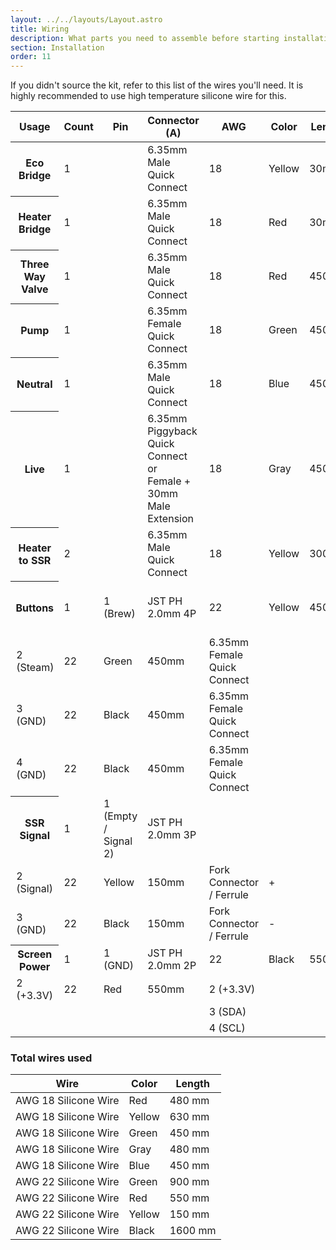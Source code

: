 ```yaml
---
layout: ../../layouts/Layout.astro
title: Wiring
description: What parts you need to assemble before starting installation
section: Installation
order: 11
---
```


If you didn't source the kit, refer to this list of the wires you'll need. It is highly recommended to use high temperature silicone wire for this.

<table>
  <thead>
  <tr>
    <th>Usage</th>
    <th>Count</th>
    <th>Pin</th>
    <th>Connector (A)</th>
    <th>AWG</th>
    <th>Color</th>
    <th>Length</th>
    <th>Connector (B)</th>
    <th>Pin</th>
  </tr>
  </thead>
  <tbody>
    <tr>
      <th>Eco Bridge</th>
      <td>1</td>
      <td></td>
      <td>6.35mm Male Quick Connect</td>
      <td>18</td>
      <td>Yellow</td>
      <td>30mm</td>
      <td>6.35mm Male Quick Connect</td>
      <td></td>
    </tr>
    <tr>
      <th>Heater Bridge</th>
      <td>1</td>
      <td></td>
      <td>6.35mm Male Quick Connect</td>
      <td>18</td>
      <td>Red</td>
      <td>30mm</td>
      <td>6.35mm Male Quick Connect</td>
      <td></td>
    </tr>
    <tr>
      <th>Three Way Valve</th>
      <td>1</td>
      <td></td>
      <td>6.35mm Male Quick Connect</td>
      <td>18</td>
      <td>Red</td>
      <td>450mm</td>
      <td>10mm stripped bare wire</td>
      <td></td>
    </tr>
    <tr>
      <th>Pump</th>
      <td>1</td>
      <td></td>
      <td>6.35mm Female Quick Connect</td>
      <td>18</td>
      <td>Green</td>
      <td>450mm</td>
      <td>10mm stripped bare wire</td>
      <td></td>
    </tr>
    <tr>
      <th>Neutral</th>
      <td>1</td>
      <td></td>
      <td>6.35mm Male Quick Connect</td>
      <td>18</td>
      <td>Blue</td>
      <td>450mm</td>
      <td>10mm stripped bare wire</td>
      <td></td>
    </tr>
    <tr>
      <th>Live</th>
      <td>1</td>
      <td></td>
      <td>6.35mm Piggyback Quick Connect or <br /> Female + 30mm Male Extension</td>
      <td>18</td>
      <td>Gray</td>
      <td>450mm</td>
      <td>10mm stripped bare wire</td>
      <td></td>
    </tr>
    <tr>
      <th>Heater to SSR</th>
      <td>2</td>
      <td></td>
      <td>6.35mm Male Quick Connect</td>
      <td>18</td>
      <td>Yellow</td>
      <td>300mm</td>
      <td>Fork connector / Ferrule</td>
      <td></td>
    </tr>
    <tr>
      <th rowSpan={4} valign="middle">Buttons</th>
      <td rowSpan={4} style="vertical-align: middle">1</td>
      <td>1 (Brew)</td>
      <td rowSpan={4} style="vertical-align: middle">JST PH 2.0mm 4P</td>
      <td>22</td>
      <td>Yellow</td>
      <td>450mm</td>
      <td>6.35mm Female Quick Connect</td>
      <td></td>
    </tr>
    <tr>
      <td style="padding-inline-start: 0.5714286em">2 (Steam)</td>
      <td>22</td>
      <td>Green</td>
      <td>450mm</td>
      <td>6.35mm Female Quick Connect</td>
      <td></td>
    </tr>
    <tr>
      <td style="padding-inline-start: 0.5714286em">3 (GND)</td>
      <td>22</td>
      <td>Black</td>
      <td>450mm</td>
      <td>6.35mm Female Quick Connect</td>
      <td></td>
    </tr>
    <tr>
      <td style="padding-inline-start: 0.5714286em">4 (GND)</td>
      <td>22</td>
      <td>Black</td>
      <td>450mm</td>
      <td>6.35mm Female Quick Connect</td>
      <td></td>
    </tr>
    <tr>
      <th rowSpan={3} valign="middle">SSR Signal</th>
      <td rowSpan={3} style="vertical-align: middle">1</td>
      <td>1 (Empty / Signal 2)</td>
      <td rowSpan={3} style="vertical-align: middle">JST PH 2.0mm 3P</td>
      <td></td>
      <td></td>
      <td></td>
      <td></td>
      <td></td>
    </tr>
    <tr>
      <td style="padding-inline-start: 0.5714286em">2 (Signal)</td>
      <td>22</td>
      <td>Yellow</td>
      <td>150mm</td>
      <td>Fork Connector / Ferrule</td>
      <td>+</td>
    </tr>
    <tr>
      <td style="padding-inline-start: 0.5714286em">3 (GND)</td>
      <td>22</td>
      <td>Black</td>
      <td>150mm</td>
      <td>Fork Connector / Ferrule</td>
      <td>-</td>
    </tr>
    <tr>
      <th rowSpan={4} valign="middle">Screen Power</th>
      <td rowSpan={4} style="vertical-align: middle">1</td>
      <td>1 (GND)</td>
      <td rowSpan={4} style="vertical-align: middle">JST PH 2.0mm 2P</td>
      <td>22</td>
      <td>Black</td>
      <td>550mm</td>
      <td rowSpan={4} style="vertical-align: middle">JST PA 2.0mm 4P</td>
      <td>1 (GND)</td>
    </tr>
    <tr>
      <td style="padding-inline-start: 0.5714286em">2 (+3.3V)</td>
      <td>22</td>
      <td>Red</td>
      <td>550mm</td>
      <td>2 (+3.3V)</td>
    </tr>
    <tr>
      <td style="padding-inline-start: 0.5714286em"></td>
      <td></td>
      <td></td>
      <td></td>
      <td>3 (SDA)</td>
    </tr>
    <tr>
      <td style="padding-inline-start: 0.5714286em"></td>
      <td></td>
      <td></td>
      <td></td>
      <td>4 (SCL)</td>
    </tr>
  </tbody>
</table>

### Total wires used

| Wire | Color | Length |
| ---- | ----- | ------ |
| AWG 18 Silicone Wire | Red | 480 mm |
| AWG 18 Silicone Wire | Yellow | 630 mm |
| AWG 18 Silicone Wire | Green | 450 mm |
| AWG 18 Silicone Wire | Gray | 480 mm |
| AWG 18 Silicone Wire | Blue | 450 mm |
| AWG 22 Silicone Wire | Green | 900 mm |
| AWG 22 Silicone Wire | Red | 550 mm |
| AWG 22 Silicone Wire | Yellow | 150 mm |
| AWG 22 Silicone Wire | Black | 1600 mm |
